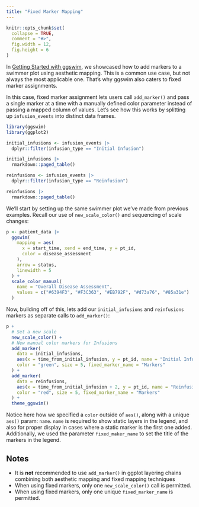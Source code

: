 ```yaml
---
title: "Fixed Marker Mapping"
---
```


```r
knitr::opts_chunk$set(
  collapse = TRUE,
  comment = "#>",
  fig.width = 12,
  fig.height = 6
)
```

In [Getting Started with ggswim](https://chop-cgtinformatics.github.io/ggswim/articles/ggswim.html), we showcased how to add markers to a swimmer plot using aesthetic mapping. This is a common use case, but not always the most applicable one. That's why ggswim also caters to fixed marker assignments.

In this case, fixed marker assignment lets users call `add_marker()` and pass a single marker at a time with a manually defined color parameter instead of passing a mapped column of values. Let's see how this works by splitting up `infusion_events` into distinct data frames.

```r
library(ggswim)
library(ggplot2)

initial_infusions <- infusion_events |>
  dplyr::filter(infusion_type == "Initial Infusion")

initial_infusions |>
  rmarkdown::paged_table()
```

```r
reinfusions <- infusion_events |>
  dplyr::filter(infusion_type == "Reinfusion")

reinfusions |>
  rmarkdown::paged_table()
```

We'll start by setting up the same swimmer plot we've made from previous examples. Recall our use of `new_scale_color()` and sequencing of scale changes:

```r
p <- patient_data |>
  ggswim(
    mapping = aes(
      x = start_time, xend = end_time, y = pt_id,
      color = disease_assessment
    ),
    arrow = status,
    linewidth = 5
  ) +
  scale_color_manual(
    name = "Overall Disease Assessment",
    values = c("#6394F3", "#F3C363", "#EB792F", "#d73a76", "#85a31e")
  )
```

Now, building off of this, lets add our `initial_infusions` and `reinfusions` markers as separate calls to `add_marker()`:

```r
p +
  # Set a new scale
  new_scale_color() +
  # New manual color markers for Infusions
  add_marker(
    data = initial_infusions,
    aes(x = time_from_initial_infusion, y = pt_id, name = "Initial Infusion"),
    color = "green", size = 5, fixed_marker_name = "Markers"
  ) +
  add_marker(
    data = reinfusions,
    aes(x = time_from_initial_infusion + 2, y = pt_id, name = "Reinfusion"),
    color = "red", size = 5, fixed_marker_name = "Markers"
  ) +
  theme_ggswim()
```

Notice here how we specified a `color` outside of `aes()`, along with a unique `aes()` param: `name`. `name` is required to show static layers in the legend, and also for proper display in cases where a static marker is the first one added. Additionally, we used the parameter `fixed_maker_name` to set the title of the markers in the legend.

## Notes

- It is **not** recommended to use `add_marker()` in ggplot layering chains combining both aesthetic mapping and fixed mapping techniques
- When using fixed markers, only one `new_scale_color()` call is permitted.
- When using fixed markers, only one unique `fixed_marker_name` is permitted.

